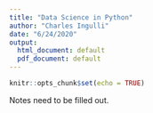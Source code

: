 ```yaml
---
title: "Data Science in Python"
author: "Charles Ingulli"
date: "6/24/2020"
output: 
  html_document: default
  pdf_document: default
---
```


```r
knitr::opts_chunk$set(echo = TRUE)
```

Notes need to be filled out.
